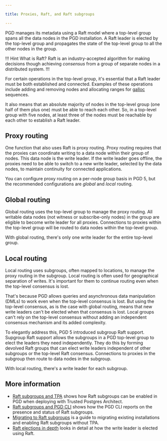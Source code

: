 ```yaml
---

title: Proxies, Raft, and Raft subgroups

---
```


PGD manages its metadata using a  Raft model where a top-level group spans all the data nodes in the PGD installation. A Raft leader is elected by the top-level group and propagates the state of the top-level group to all the other nodes in the group. 

!!! Hint What is Raft?
Raft is an industry-accepted algorithm for making decisions though achieving *consensus* from a group of separate nodes in a distributed system. 
!!!

For certain operations in the top-level group, it's essential that a Raft leader must be both established and connected. Examples of these operations include adding and removing nodes and allocating ranges for [galloc](../../sequences/#pgd-global-sequences) sequences.

It also means that an absolute majority of nodes in the top-level group (one half of them plus one) must be able to reach each other. So, in a top-level group with five nodes, at least three of the nodes must be reachable by each other to establish a Raft leader.

## Proxy routing

One function that also uses Raft is proxy routing. Proxy routing requires that the proxies can coordinate writing to a data node within their group of nodes. This data node is the write leader. If the write leader goes offline, the proxies need to be able to switch to a new write leader, selected by the data nodes, to maintain continuity for connected applications.

You can configure proxy routing on a per-node group basis in PGD 5, but the recommended configurations are *global* and *local* routing.

## Global routing

Global routing uses the top-level group to manage the proxy routing. All writable data nodes (not witness or subscribe-only nodes) in the group are eligible to become write leader for all proxies. Connections to proxies within the top-level group will be routed to data nodes within the top-level group. 

With global routing, there's only one write leader for the entire top-level group.

## Local routing

Local routing uses subgroups, often mapped to locations, to manage the proxy routing in the subgroup. Local routing is often used for geographical separation of writes. It's important for them to continue routing even when the top-level consensus is lost. 

That's because PGD allows queries and asynchronous data manipulation (DMLs) to work even when the top-level consensus is lost. But using the top-level consensus, as is the case with global routing, means that new write leaders can't be elected when that consensus is lost. Local groups can't rely on the top-level consensus without adding an independent consensus mechanism and its added complexity.

To elegantly address this, PGD 5 introduced subgroup Raft support. Supgroup Raft support allows the subgroups in a PGD top-level group to elect the leaders they need independently. They do this by forming devolved Raft groups that can elect write leaders independent of other subgroups or the top-level Raft consensus. Connections to proxies in the subgroup then route to data nodes in the subgroup. 

With local routing, there's a write leader for each subgroup.


## More information

* [Raft subgroups and TPA](01_raft_subgroups_and_tpa) shows how Raft subgroups can be enabled in PGD when deploying with Trusted Postgres Architect.
* [Raft subgroups and PGD CLI](02_raft_subgroups_and_pgd_cli) shows how the PGD CLI reports on the presence and status of Raft subgroups.
* [Migrating to Raft subgroups](03_migrating_to_raft_subgroups) is a guide to migrating existing installations and enabling Raft subgroups without TPA.
* [Raft elections in depth](04_raft_elections_in_depth) looks in detail at how the write leader is elected using Raft.